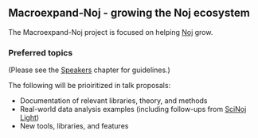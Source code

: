 ## Macroexpand-Noj - growing the Noj ecosystem

The Macroexpand-Noj project is focused on helping [Noj](https://scicloj.github.io/noj) grow.

### Preferred topics
(Please see the [Speakers](./speakers.html) chapter for guidelines.)

The following will be prioiritized in talk proposals:

* Documentation of relevant libraries, theory, and methods
* Real-world data analysis examples (including follow-ups from [SciNoj Light](https://scicloj.github.io/scinoj-light-1/))
* New tools, libraries, and features

